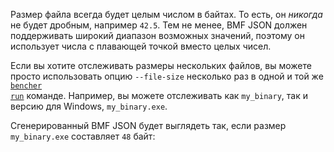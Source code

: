 
Размер файла всегда будет целым числом в байтах.
То есть, он _никогда_ не будет дробным, например `42.5`.
Тем не менее, BMF JSON должен поддерживать широкий диапазон возможных значений,
поэтому он использует числа с плавающей точкой вместо целых чисел.

Если вы хотите отслеживать размеры нескольких файлов,
вы можете просто использовать опцию `--file-size` несколько раз в одной и той же
<code><a href="/ru/docs/explanation/bencher-run/">bencher run</a></code> команде.
Например, вы можете отслеживать как `my_binary`, так и версию для Windows, `my_binary.exe`.

<MultiExample />

Сгенерированный BMF JSON будет выглядеть так, если размер `my_binary.exe` составляет `48` байт:

<MultiJsonExample />